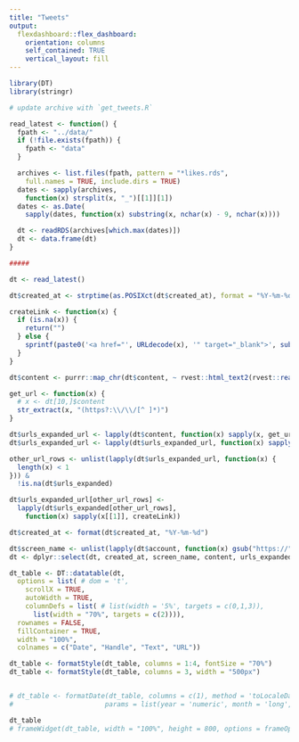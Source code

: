 ```yaml
---
title: "Tweets"
output: 
  flexdashboard::flex_dashboard:
    orientation: columns
    self_contained: TRUE
    vertical_layout: fill
---
```


```r
library(DT)
library(stringr)
```


```r
# update archive with `get_tweets.R`

read_latest <- function() {
  fpath <- "../data/"
  if (!file.exists(fpath)) {
    fpath <- "data"
  }

  archives <- list.files(fpath, pattern = "*likes.rds",
    full.names = TRUE, include.dirs = TRUE)
  dates <- sapply(archives,
    function(x) strsplit(x, "_")[[1]][1])
  dates <- as.Date(
    sapply(dates, function(x) substring(x, nchar(x) - 9, nchar(x))))

  dt <- readRDS(archives[which.max(dates)])
  dt <- data.frame(dt)
}

#####

dt <- read_latest()

dt$created_at <- strptime(as.POSIXct(dt$created_at), format = "%Y-%m-%d")

createLink <- function(x) {
  if (is.na(x)) {
    return("")
  } else {
    sprintf(paste0('<a href="', URLdecode(x), '" target="_blank">', substr(x, 1, 25), "</a>"))
  }
}

dt$content <- purrr::map_chr(dt$content, ~ rvest::html_text2(rvest::read_html(.)))

get_url <- function(x) {
  # x <- dt[10,]$content
  str_extract(x, "(https?:\\/\\/[^ ]*)")
}

dt$urls_expanded_url <- lapply(dt$content, function(x) sapply(x, get_url))
dt$urls_expanded_url <- lapply(dt$urls_expanded_url, function(x) sapply(x, createLink))

other_url_rows <- unlist(lapply(dt$urls_expanded_url, function(x) {
  length(x) < 1
})) &
  !is.na(dt$urls_expanded)

dt$urls_expanded_url[other_url_rows] <-
  lapply(dt$urls_expanded[other_url_rows],
    function(x) sapply(x[[1]], createLink))

dt$created_at <- format(dt$created_at, "%Y-%m-%d")

dt$screen_name <- unlist(lapply(dt$account, function(x) gsub("https://", "", data.frame(x)$url)))
dt <- dplyr::select(dt, created_at, screen_name, content, urls_expanded_url)

dt_table <- DT::datatable(dt,
  options = list( # dom = 't',
    scrollX = TRUE,
    autoWidth = TRUE,
    columnDefs = list( # list(width = '5%', targets = c(0,1,3)),
      list(width = "70%", targets = c(2)))),
  rownames = FALSE,
  fillContainer = TRUE,
  width = "100%",
  colnames = c("Date", "Handle", "Text", "URL"))

dt_table <- formatStyle(dt_table, columns = 1:4, fontSize = "70%")
dt_table <- formatStyle(dt_table, columns = 3, width = "500px")


# dt_table <- formatDate(dt_table, columns = c(1), method = 'toLocaleDateString',
#                       params = list(year = 'numeric', month = 'long', day = 'numeric'))

dt_table
# frameWidget(dt_table, width = "100%", height = 800, options = frameOptions(allowfullscreen = TRUE))
```

